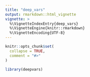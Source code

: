 ```yaml
---
title: "deep_vars"
output: rmarkdown::html_vignette
vignette: >
  %\VignetteIndexEntry{deep_vars}
  %\VignetteEngine{knitr::rmarkdown}
  %\VignetteEncoding{UTF-8}
---
```


```r
knitr::opts_chunk$set(
  collapse = TRUE,
  comment = "#>"
)
```

```r
library(deepvars)
```
